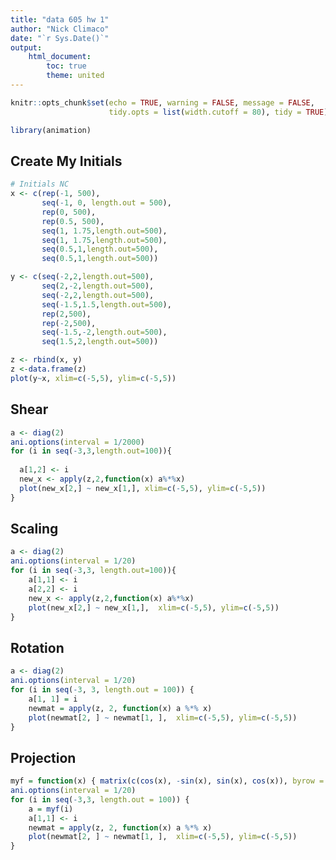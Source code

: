 ---
title: "data 605 hw 1"
author: "Nick Climaco"
date: "`r Sys.Date()`"
output: 
    html_document:
        toc: true
        theme: united
---

```{r setup, include=FALSE}
knitr::opts_chunk$set(echo = TRUE, warning = FALSE, message = FALSE,
                      tidy.opts = list(width.cutoff = 80), tidy = TRUE)
```

```{r}
library(animation)
```

## Create My Initials

```{r}
# Initials NC
x <- c(rep(-1, 500), 
       seq(-1, 0, length.out = 500), 
       rep(0, 500),
       rep(0.5, 500),
       seq(1, 1.75,length.out=500),
       seq(1, 1.75,length.out=500),
       seq(0.5,1,length.out=500),
       seq(0.5,1,length.out=500))

y <- c(seq(-2,2,length.out=500), 
       seq(2,-2,length.out=500), 
       seq(-2,2,length.out=500),
       seq(-1.5,1.5,length.out=500),
       rep(2,500),
       rep(-2,500),
       seq(-1.5,-2,length.out=500),
       seq(1.5,2,length.out=500))

z <- rbind(x, y)
z <-data.frame(z)
plot(y~x, xlim=c(-5,5), ylim=c(-5,5))

```

## Shear
```{r,animation.hook='gifski'}
a <- diag(2) 
ani.options(interval = 1/2000)
for (i in seq(-3,3,length.out=100)){
  
  a[1,2] <- i
  new_x <- apply(z,2,function(x) a%*%x)
  plot(new_x[2,] ~ new_x[1,], xlim=c(-5,5), ylim=c(-5,5))
}
```

## Scaling
```{r,animation.hook='gifski'}
a <- diag(2)
ani.options(interval = 1/20)
for (i in seq(-3,3, length.out=100)){
    a[1,1] <- i
    a[2,2] <- i
    new_x <- apply(z,2,function(x) a%*%x)
    plot(new_x[2,] ~ new_x[1,],  xlim=c(-5,5), ylim=c(-5,5))
}
```

## Rotation
```{r,animation.hook='gifski'}
a <- diag(2)
ani.options(interval = 1/20)
for (i in seq(-3, 3, length.out = 100)) {
    a[1, 1] = i
    newmat = apply(z, 2, function(x) a %*% x)
    plot(newmat[2, ] ~ newmat[1, ],  xlim=c(-5,5), ylim=c(-5,5))
}
```

## Projection
```{r,animation.hook='gifski'}
myf = function(x) { matrix(c(cos(x), -sin(x), sin(x), cos(x)), byrow = TRUE, nrow = 2) }
ani.options(interval = 1/20)
for (i in seq(-3,3, length.out = 100)) {
    a = myf(i)
    a[1,1] <- i
    newmat = apply(z, 2, function(x) a %*% x)
    plot(newmat[2, ] ~ newmat[1, ],  xlim=c(-5,5), ylim=c(-5,5))
}
```

